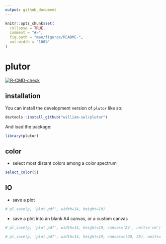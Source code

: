```yaml
---
output: github_document
---
```


<!-- README.md is generated from README.Rmd. Please edit that file -->

```r
knitr::opts_chunk$set(
  collapse = TRUE,
  comment = "#>",
  fig.path = "man/figures/README-",
  out.width = "100%"
)
```

# plutor

<!-- badges: start -->
[![R-CMD-check](https://github.com/william-swl/plutor/actions/workflows/R-CMD-check.yaml/badge.svg)](https://github.com/william-swl/plutor/actions/workflows/R-CMD-check.yaml)
<!-- badges: end -->

## installation

You can install the development version of `plutor` like so:

``` r
devtools::install_github("william-swl/plutor")
```
And load the package:
```r
library(plutor)
```

## color

- select most distant colors among a color spectrum
```r
select_color(5)
```

## IO
- save a plot
```r
# pl_save(p, 'plot.pdf', width=14, height=10)
```

- save a plot into an blank A4 canvas, or a custom canvas
```r
# pl_save(p, 'plot.pdf', width=14, height=10, canvas='A4', units='cm')

# pl_save(p, 'plot.pdf', width=14, height=10, canvas=c(20, 25), units='cm')
```

